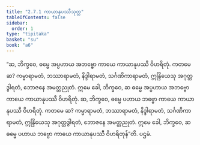 ```yaml
---
title: "2.7.1 ကာယာနုပဿီသုတ္တ"
tableOfContents: false
sidebar:
  order: 1
type: "tipitaka"
basket: "su"
book: "a6"
---
```



<DynamicBreadcrumb />

<Division number="117" book="a6" e="ch" v="16" p="391">

<Paragraph number="765" book="a6">
“ဆ, ဘိက္ခဝေ, ဓမ္မေ အပ္ပဟာယ အဘဗ္ဗော ကာယေ ကာယာနုပဿီ ဝိဟရိတုံ. ကတမေ ဆ? ကမ္မာရာမတံ, ဘဿာရာမတံ, နိဒ္ဒါရာမတံ, သင်္ဂဏိကာရာမတံ, ဣန္ဒြိယေသု အဂုတ္တဒွါရတံ, ဘောဇနေ အမတ္တညုတံ. ဣမေ ခေါ, ဘိက္ခဝေ, ဆ ဓမ္မေ အပ္ပဟာယ အဘဗ္ဗော ကာယေ ကာယာနုပဿီ ဝိဟရိတုံ.
</Paragraph>

<Paragraph number="766" book="a6">
ဆ, ဘိက္ခဝေ, ဓမ္မေ ပဟာယ ဘဗ္ဗော ကာယေ ကာယာနုပဿီ ဝိဟရိတုံ. ကတမေ ဆ? ကမ္မာရာမတံ, ဘဿာရာမတံ, နိဒ္ဒါရာမတံ, သင်္ဂဏိကာရာမတံ, ဣန္ဒြိယေသု အဂုတ္တဒွါရတံ, ဘောဇနေ အမတ္တညုတံ. ဣမေ ခေါ, ဘိက္ခဝေ, ဆ ဓမ္မေ ပဟာယ ဘဗ္ဗော ကာယေ ကာယာနုပဿီ ဝိဟရိတုန်”တိ.

</Paragraph>
</Division>

<Paragraph number="767" type="center" book="a6">
ပဌမံ.
</Paragraph>